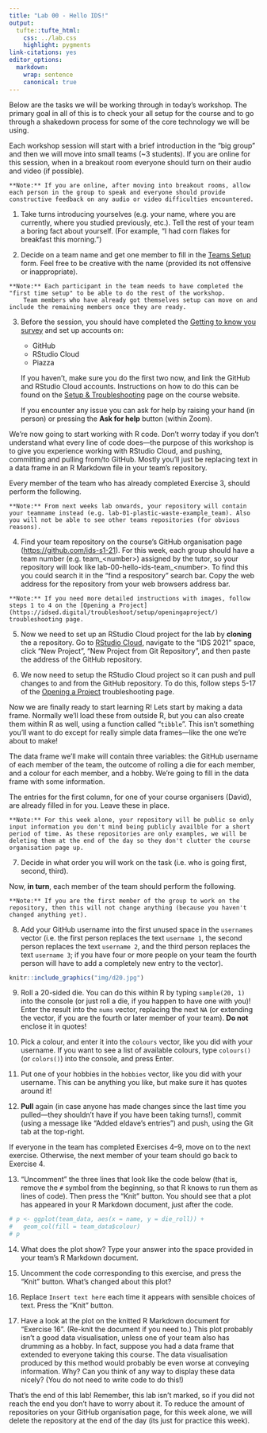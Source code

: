 ```yaml
---
title: "Lab 00 - Hello IDS!"
output: 
  tufte::tufte_html:
    css: ../lab.css
    highlight: pygments
link-citations: yes
editor_options:
  markdown:
    wrap: sentence
    canonical: true
---
```


Below are the tasks we will be working through in today's workshop.
The primary goal in all of this is to check your all setup for the course and to go through a shakedown process for some of the core technology we will be using.

Each workshop session will start with a brief introduction in the "big group" and then we will move into small teams (\~3 students).
If you are online for this session, when in a breakout room everyone should turn on their audio and video (if possible).

```marginfigure
**Note:** If you are online, after moving into breakout rooms, allow each person in the group to speak and everyone should provide constructive feedback on any audio or video difficulties encountered.
```

1.  Take turns introducing yourselves (e.g. your name, where you are currently, where you studied previously, etc.).
    Tell the rest of your team a boring fact about yourself.
    (For example, "I had corn flakes for breakfast this morning.")

2.  Decide on a team name and get one member to fill in the [Teams Setup](https://forms.office.com/r/hifiPQGTxH) form.
    Feel free to be creative with the name (provided its not offensive or inappropriate).

```marginfigure
**Note:** Each participant in the team needs to have completed the "first time setup" to be able to do the rest of the workshop.
    Team members who have already got themselves setup can move on and include the remaining members once they are ready.
```

3.  Before the session, you should have completed the [Getting to know you survey](https://forms.office.com/Pages/ResponsePage.aspx?id=sAafLmkWiUWHiRCgaTTcYdffF13VDSBAsmaFgj3BcYtUREVZQUVSWjY2UlZDTVdMWjM3NzI3VzVQUi4u) and set up accounts on:

    -   GitHub
    -   RStudio Cloud
    -   Piazza

    If you haven't, make sure you do the first two now, and link the GitHub and RStudio Cloud accounts.
    Instructions on how to do this can be found on the [Setup & Troubleshooting](https://ids-s1-21.netlify.app/troubleshoot/) page on the course website.

    If you encounter any issue you can ask for help by raising your hand (in person) or pressing the **Ask for help** button (within Zoom).

We're now going to start working with R code.
Don't worry today if you don't understand what every line of code does---the purpose of this workshop is to give you experience working with RStudio Cloud, and pushing, committing and pulling from/to GitHub.
Mostly you'll just be replacing text in a data frame in an R Markdown file in your team's repository.

Every member of the team who has already completed Exercise 3, should perform the following.

```marginfigure
**Note:** From next weeks lab onwards, your repository will contain your teamname instead (e.g. lab-01-plastic-waste-example_team). Also you will not be able to see other teams repositories (for obvious reasons).
```

4.  Find your team repository on the course's GitHub organisation page (<https://github.com/ids-s1-21>). For this week, each group should have a team number (e.g. team\_\<number\>) assigned by the tutor, so your repository will look like lab-00-hello-ids-team\_\<number\>. To find this you could search it in the "find a respository" search bar. Copy the web address for the repository from your web browsers address bar.

```marginfigure
**Note:** If you need more detailed instructions with images, follow steps 1 to 4 on the [Opening a Project](https://idsed.digital/troubleshoot/setup/openingaproject/) troubleshooting page.
```

5.  Now we need to set up an RStudio Cloud project for the lab by **cloning** the a repository.
    Go to [RStudio Cloud](https://rstudio.cloud/), navigate to the "IDS 2021" space, click "New Project", "New Project from Git Repository", and then paste the address of the GitHub repository.

6.  We now need to setup the RStudio Cloud project so it can push and pull changes to and from the GitHub repository.
    To do this, follow steps 5-17 of the [Opening a Project](https://idsed.digital/troubleshoot/setup/openingaproject/) troubleshooting page.

Now we are finally ready to start learning R!
Lets start by making a data frame.
Normally we'll load these from outside R, but you can also create them within R as well, using a function called "`tibble`".
This isn't something you'll want to do except for really simple data frames---like the one we're about to make!

The data frame we'll make will contain three variables: the GitHub username of each member of the team, the outcome of rolling a die for each member, and a colour for each member, and a hobby.
We're going to fill in the data frame with some information.

The entries for the first column, for one of your course organisers (David), are already filled in for you.
Leave these in place.

```marginfigure
**Note:** For this week alone, your repository will be public so only input information you don't mind being publicly availble for a short period of time. As these repositories are only examples, we will be deleting them at the end of the day so they don't clutter the course organisation page up.
```

7.  Decide in what order you will work on the task (i.e. who is going first, second, third).

Now, **in turn**, each member of the team should perform the following.

```marginfigure
**Note:** If you are the first member of the group to work on the repository, then this will not change anything (because you haven't changed anything yet).
```

8.  Add your GitHub username into the first unused space in the `usernames` vector (i.e. the first person replaces the text `username 1`, the second person replaces the text `username 2`, and the third person replaces the text `username 3`; if you have four or more people on your team the fourth person will have to add a completely new entry to the vector).

```r
knitr::include_graphics("img/d20.jpg")
```

9.  Roll a 20-sided die.
    You can do this within R by typing `sample(20, 1)` into the console (or just roll a die, if you happen to have one with you)!
    Enter the result into the `nums` vector, replacing the next `NA` (or extending the vector, if you are the fourth or later member of your team).
    **Do not** enclose it in quotes!

10. Pick a colour, and enter it into the `colours` vector, like you did with your username.
    If you want to see a list of available colours, type `colours()` (or `colors()`) into the console, and press Enter.

11. Put one of your hobbies in the `hobbies` vector, like you did with your username.
    This can be anything you like, but make sure it has quotes around it!

12. **Pull** again (in case anyone has made changes since the last time you pulled---they shouldn't have if you have been taking turns!), commit (using a message like "Added eldave's entries") and push, using the Git tab at the top-right.

If everyone in the team has completed Exercises 4--9, move on to the next exercise.
Otherwise, the next member of your team should go back to Exercise 4.

13. "Uncomment" the three lines that look like the code below (that is, remove the `#` symbol from the beginning, so that R knows to run them as lines of code). Then press the "Knit" button. You should see that a plot has appeared in your R Markdown document, just after the code.

```r
# p <- ggplot(team_data, aes(x = name, y = die_roll)) +
#   geom_col(fill = team_data$colour)
# p
```

14. What does the plot show?
    Type your answer into the space provided in your team's R Markdown document.

15. Uncomment the code corresponding to this exercise, and press the "Knit" button.
    What's changed about this plot?

16. Replace `Insert text here` each time it appears with sensible choices of text.
    Press the "Knit" button.

17. Have a look at the plot on the knitted R Markdown document for "Exercise 16".
    (Re-knit the document if you need to.) This plot probably isn't a good data visualisation, unless one of your team also has drumming as a hobby.
    In fact, suppose you had a data frame that extended to everyone taking this course.
    The data visualisation produced by this method would probably be even worse at conveying information.
    Why?
    Can you think of any way to display these data nicely?
    (You do not need to write code to do this!)

That's the end of this lab!
Remember, this lab isn't marked, so if you did not reach the end you don't have to worry about it.
To reduce the amount of repositories on your GitHub organisation page, for this week alone, we will delete the repository at the end of the day (its just for practice this week).
